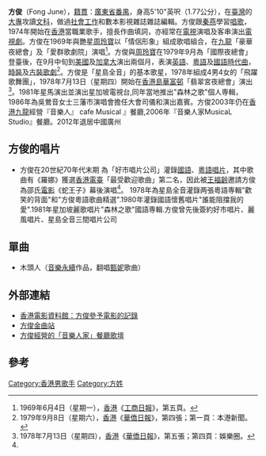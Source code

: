 '''方俊'''（Fong June），[[籍貫|籍貫]]：[[廣東省|廣東省]][[番禺縣|番禺]]，身高5'10"英呎（1.77公分），在[[臺灣省|臺灣]]的[[大專|大專]]攻讀[[文科|文科]]，做過[[社會工作|社會工作]]和數本影視雜誌雜誌編輯。方俊跟[[秦燕|秦燕]]學習[[唱歌|唱歌]]，1974年開始在[[香港|香港]]當職業歌手，擅長作曲填詞，亦經常在[[電視|電視]]演唱及客串演出[[電視劇|電視劇]]。方俊在1969年與艷星[[周玲寶|周玲寶]]以「情侶形象」組成歌唱組合，在[[九龍|九龍]]「豪華夜總會」及「愛群歌劇院」演唱<ref>1969年6月4日（星期一），[[香港|香港]]《[[工商日報|工商日報]]》，第五頁。</ref>。方俊與[[周玲寶|周玲寶]]在1979年9月為「國際夜總會」登臺後，在9月中旬到[[美國|美國]]及[[加拿大|加拿大]]演出兩個月，表演[[英語|英語]]、[[粵語|粵語]]及[[國語|國語]][[時代曲|時代曲]]，[[時裝|時裝]]及[[古裝|古裝]][[歌劇|歌劇]]<ref>1979年9月8日（星期六），[[香港|香港]]《[[華僑日報|華僑日報]]》，第四張；第一頁：本港新聞。</ref>。方俊是「星島全音」的基本歌星，1978年組成4男4女的「飛躍歌舞團」，1978年7月13日（星期四）開始在[[香港島|香港島]][[華富邨|華富邨]]「翡翠宮夜總會」演出<ref name="ReferenceA">1978年7月13日（星期四），[[香港|香港]]《[[華僑日報|華僑日報]]》，第五張；第四頁：娛樂圈。</ref>。1981年星馬演出並演出星加坡電視台,同年當地推出"森林之歌"個人専輯，1986年為吳鶯音女士三藩市演唱會擔任大會司儀和演出嘉賓。方俊2003年仍在[[香港|香港]][[九龍|九龍]]經營『音樂人』 cafe Musical 』餐廳,2006年『音樂人家MusicaL Studio』餐廳。2012年退居中國廣州

== 方俊的唱片 ==
* 方俊在20世紀70年代末期 為「好市唱片公司」灌錄[[國語|國語]]、[[粵語|粵語]][[唱片|唱片]]，其中歌曲有《羅娜》獲選[[香港電臺|香港電臺]]「最受歡迎歌曲」第二名，因此被[[王福齡|王福齡]]邀請方俊為邵氏[[電影|電影]]《蛇王子》幕後演唱<ref name="ReferenceA"/>。 1978年為星島全音灌錄两張粵語専輯"歡笑的背面"和"方俊粵語歌曲精選".1980年灌錄國語懷舊唱片"誰能阻擋我的愛".1981年星加坡麗歌唱片"森林之歌"國語専輯.方俊曾先後簽約好市唱片、麗風唱片、星島全音三間唱片公司

==單曲==
*木頭人（[[音樂永續|音樂永續]]作品，翻唱[[甄妮|甄妮]]歌曲）

== 外部連結 ==
* [http://ipac.hkfa.lcsd.gov.hk:81/ipac20/ipac.jsp?session=12992E2A01A66.433&profile=hkfa&uri=link=3100024@!72847@!3100018@!3100028&aspect=basic_search&menu=search&ri=1&source=192.168.110.61@!horizon&term=%E6%96%B9%E4%BF%8A%2C&index=NAMEBRP 香港電影資料館：方俊參予電影的記錄]{{Dead link|date=2018年6月 |bot=InternetArchiveBot |fix-attempted=no }}
* [https://web.archive.org/web/20090909160142/http://www.fongjunemusic.com/index.htm 方俊金曲站]
* [http://www.cafemusical.com.hk/showroom/model/F0005/templateIndex.do?webId=1172349044474&editCurrentLanguage=1172349044584 方俊經營的「音樂人家」餐廳歌壇]{{dead link|date=2018年3月 |bot=InternetArchiveBot |fix-attempted=yes }}

== 參考 ==
{{Reflist}}

[[Category:香港男歌手|Category:香港男歌手]]
[[Category:方姓|Category:方姓]]